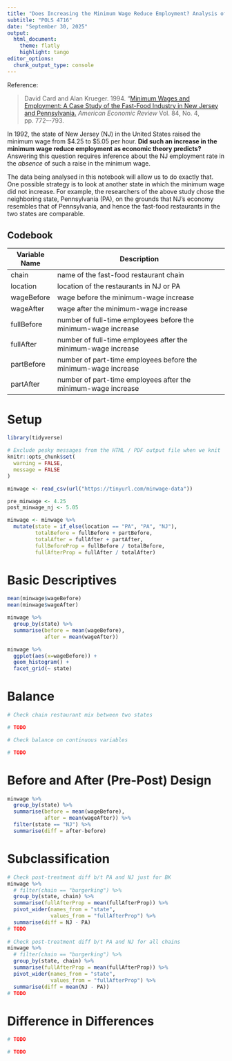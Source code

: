 ```yaml
---
title: "Does Increasing the Minimum Wage Reduce Employment? Analysis of an Observational Study"
subtitle: "POLS 4716"
date: "September 30, 2025"
output:
  html_document:
    theme: flatly
    highlight: tango
editor_options: 
  chunk_output_type: console
---
```


<!--
When you are ready, click on Knit button in R Studio to produce 
an HTML document of your results.
-->

Reference:

> David Card and Alan Krueger. 1994. "[Minimum Wages and Employment: A Case Study of the Fast-Food Industry in New Jersey and Pennsylvania.](https://davidcard.berkeley.edu/papers/njmin-aer.pdf) *American Economic Review* Vol. 84, No. 4, pp. 772–-793.

In 1992, the state of New Jersey (NJ) in the United States raised the minimum wage from \$4.25 to \$5.05 per hour. **Did such an increase in the minimum wage reduce employment as economic theory predicts?** Answering this question requires inference about the NJ employment rate in the *absence* of such a raise in the minimum wage.

The data being analysed in this notebook will allow us to do exactly that. One possible strategy is to look at another state in which the minimum wage did not increase. For example, the researchers of the above study chose the neighboring state, Pennsylvania (PA), on the grounds that NJ’s economy resembles that of Pennsylvania, and hence the fast-food restaurants in the two states are comparable.

## Codebook

| Variable Name    | Description                                                    |
|------------------|----------------------------------------------------------------|
| chain            | name of the fast-food restaurant chain                         |
| location         | location of the restaurants in NJ or PA                        |
| wageBefore       | wage before the minimum-wage increase                          |
| wageAfter        | wage after the minimum-wage increase                           |
| fullBefore       | number of full-time employees before the minimum-wage increase |
| fullAfter        | number of full-time employees after the minimum-wage increase  |
| partBefore       | number of part-time employees before the minimum-wage increase |
| partAfter        | number of part-time employees after the minimum-wage increase  |


# Setup

```r
library(tidyverse)

# Exclude pesky messages from the HTML / PDF output file when we knit
knitr::opts_chunk$set(
  warning = FALSE,
  message = FALSE
)

minwage <- read_csv(url("https://tinyurl.com/minwage-data"))

pre_minwage <- 4.25
post_minwage_nj <- 5.05 
```

```r
minwage <- minwage %>%
  mutate(state = if_else(location == "PA", "PA", "NJ"),
         totalBefore = fullBefore + partBefore,
         totalAfter = fullAfter + partAfter,
         fullBeforeProp = fullBefore / totalBefore,
         fullAfterProp = fullAfter / totalAfter)
```

# Basic Descriptives

```r
mean(minwage$wageBefore)
mean(minwage$wageAfter)

minwage %>%
  group_by(state) %>%
  summarise(before = mean(wageBefore),
            after = mean(wageAfter))

minwage %>%
  ggplot(aes(x=wageBefore)) +
  geom_histogram() +
  facet_grid(~ state)
```

# Balance

```r
# Check chain restaurant mix between two states

# TODO

# Check balance on continuous variables

# TODO
```

# Before and After (Pre-Post) Design

```r
minwage %>%
  group_by(state) %>%
  summarise(before = mean(wageBefore),
            after = mean(wageAfter)) %>% 
  filter(state == "NJ") %>% 
  summarise(diff = after-before)
```

# Subclassification

```r
# Check post-treatment diff b/t PA and NJ just for BK
minwage %>%
  # filter(chain == "burgerking") %>%
  group_by(state, chain) %>%
  summarise(fullAfterProp = mean(fullAfterProp)) %>%
  pivot_wider(names_from = "state",
              values_from = "fullAfterProp") %>%
  summarise(diff = NJ - PA)
# TODO
  
# Check post-treatment diff b/t PA and NJ for all chains
minwage %>%
  # filter(chain == "burgerking") %>%
  group_by(state, chain) %>%
  summarise(fullAfterProp = mean(fullAfterProp)) %>%
  pivot_wider(names_from = "state",
              values_from = "fullAfterProp") %>%
  summarise(diff = mean(NJ - PA))
# TODO
```

# Difference in Differences

```r
# TODO
```

```r
# TODO
```
